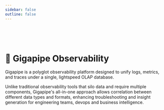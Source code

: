 ```yaml
---
sidebar: false
outline: false
---
```



<Docs />

<br /> 

<br />

<br />

# 🔮 Gigapipe Observability 

Gigapipe is a polyglot observability platform designed to unify logs, metrics, and traces under a single, lightspeed OLAP database. 

Unlike traditional observability tools that silo data and require multiple components, Gigapipe's all-in-one approach allows correlation between different data types and formats, enhancing troubleshooting and insight generation for engineering teams, devops and business intelligence.

